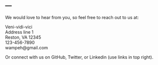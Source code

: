---
---

<link rel="stylesheet" href="styles.css" type="text/css">

We would love to hear from you, so feel free to reach out to us at:

Veni-vidi-vici<br>
Address line 1<br>
Reston, VA 12345<br>
123-456-7890<br>
wampeh@gmail.com<br>


Or connect with us on GitHub, Twitter, or Linkedin (use links in top right).

